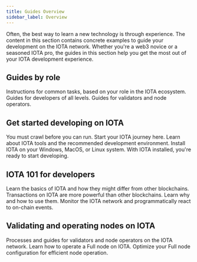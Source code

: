 ```yaml
---
title: Guides Overview
sidebar_label: Overview
---
```


Often, the best way to learn a new technology is through experience. The content in this section contains concrete examples to guide your development on the IOTA network. Whether you're a web3 novice or a seasoned IOTA pro, the guides in this section help you get the most out of your IOTA development experience.

## Guides by role

Instructions for common tasks, based on your role in the IOTA ecosystem.
<Cards>
<Card title="Developer guides" href="/developer">
Guides for developers of all levels.
</Card>
<Card title="Operator guides" href="/operator">
Guides for validators and node operators.
</Card>
</Cards>

## Get started developing on IOTA

You must crawl before you can run. Start your IOTA journey here.
<Cards>
<Card title="Environment setup" href="/developer/getting-started/iota-environment">
Learn about IOTA tools and the recommended development environment.
</Card>
<Card title="Install IOTA" href="/developer/getting-started/iota-install">
Install IOTA on your Windows, MacOS, or Linux system.
</Card>
<Card title="Your first app on IOTA" href="/developer/getting-started/create-a-package">
With IOTA installed, you're ready to start developing.
</Card>
</Cards>

## IOTA 101 for developers

Learn the basics of IOTA and how they might differ from other blockchains.
<Cards>
<Card title="Transactions on IOTA" href="/developer/iota-101/transactions/ptb/building-programmable-transaction-blocks-ts-sdk">
Transactions on IOTA are more powerful than other blockchains. Learn why and how to use them.
</Card>
<Card title="Access time on chain" href="/developer/iota-101/access-time">
</Card>
<Card title="Using events" href="/developer/iota-101/using-events">
Monitor the IOTA network and programmatically react to on-chain events.
</Card>
</Cards>

## Validating and operating nodes on IOTA

Processes and guides for validators and node operators on the IOTA network.
<Cards>
<Card title="Validator configuration" href="/operator/validator-config">
</Card>
<Card title="Run a IOTA Full node" href="/operator/iota-full-node">
Learn how to operate a Full node on IOTA.
</Card>
<Card title="Full node data management" href="/operator/data-management">
Optimize your Full node configuration for efficient node operation.
</Card>
</Cards>
